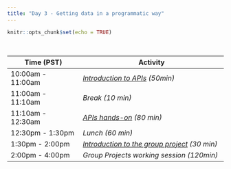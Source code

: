 ```yaml
---
title: "Day 3 - Getting data in a programmatic way"
---
```


```r
knitr::opts_chunk$set(echo = TRUE)
```

<br>

| **Time (PST)**    | **Activity**                         |
|-------------------|--------------------------------------|
| 10:00am - 11:00am | *[Introduction to APIs](day3-api.html){target="_blank"} (50min)*       |
| 11:00am - 11:10am | *Break (10 min)*                     |
| 11:10am - 12:30am | *[APIs hands-on](https://github.com/EDS-214/eds214-handson-api){target="_blank"} (80 min)*             |
| 12:30pm - 1:30pm  | *Lunch (60 min)*                     |
| 1:30pm - 2:00pm   | *[Introduction to the group project](group_project.html){target="_blank"} (30 min)* |
| 2:00pm - 4:00pm   | *Group Projects working session (120min)*                  |









